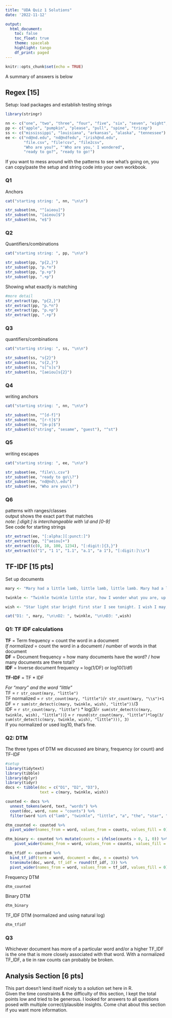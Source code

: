 ```yaml
---
title: "UDA Quiz 1 Solutions"
date: '2022-11-12'

output: 
  html_document:
    toc: false
    toc_float: true
    theme: spacelab
    highlight: tango
    df_print: paged
---
```


```r
knitr::opts_chunk$set(echo = TRUE)
```

A summary of answers is below

## Regex [15]
Setup: load packages and establish testing strings
```r
library(stringr)

nn <- c("one", "two", "three", "four", "five", "six", "seven", "eight", "nine", "ten")
pp <- c("apple", "pumpkin", "please", "pull", "spine", "tricep")
ss <- c("mississippi", "louisiana", "arkansas", "alaska", "tennessee")
ee <- c("nd@nd.edu", "nd@ndfedu", "irish@nd.edu", 
        "file.csv", "file!csv", "file2csv",
        "Who are you?", "'Who are you,' I wondered", 
        "ready to go?", "ready to go!")
```

If you want to mess around with the patterns to see what's going on, you can copy/paste the setup and string code into your own workbook.  
  
### Q1
Anchors
```r
cat("starting string: ", nn, "\n\n")
```

```r
str_subset(nn, "^[aieou]")
str_subset(nn, "[aieou]$")
str_subset(nn, "e$")
```

### Q2
Quantifiers/combinations
```r
cat("starting string: ", pp, "\n\n")
```
```r
str_subset(pp, "p{2,}")
str_subset(pp, "p.*n")
str_subset(pp, "p.+p")
str_subset(pp, ".+p")
```

Showing what exactly is matching
```r
#more detail
str_extract(pp, "p{2,}")
str_extract(pp, "p.*n")
str_extract(pp, "p.+p")
str_extract(pp, ".+p")
```


### Q3
quantifiers/combinations
```r
cat("starting string: ", ss, "\n\n")
```

```r
str_subset(ss, "s{2}")
str_subset(ss, "s{2,}")
str_subset(ss, "s[^s]s")
str_subset(ss, "[aeiou]s{2}")
```

### Q4
writing anchors
```r
cat("starting string: ", nn, "\n\n")
```
```r
str_subset(nn, "^[d-f]")
str_subset(nn, "[r-t]$")
str_subset(nn, "[m-p]$")
str_subset(c("string", "sesame", "guest"), "^st")
```

### Q5
writing escapes
```r
cat("starting string: ", ee, "\n\n")
```
```r
str_subset(ee, "file\\.csv")
str_subset(ee, "ready to go\\?")
str_subset(ee, "nd@nd\\.edu")
str_subset(ee, "Who are you\\?")
```

### Q6
patterns with ranges/classes  
output shows the exact part that matches  
*note: [:digit:] is interchangeable with \\d and [0-9]*  
See code for starting strings
```r
str_extract(ee, "[:alpha:][:punct:]")
str_extract(pp, "[^aeiou]+")
str_extract(c(0, 10, 100, 1234), "[:digit:]{3,}")
str_extract(c("1", "1 1", "1.1", "a.1", "a 1"), "[:digit:]\\s")
```

## TF-IDF [15 pts]  
  
Set up documents 
```r
mary <- "Mary had a little lamb, little lamb, little lamb. Mary had a little lamb her fleece as white as snow"

twinkle <- "Twinkle twinkle little star, how I wonder what you are, up above the world so high, like a diamond in the sky, twinkle twinkle little star, how I wonder what you are"

wish <- "Star light star bright first star I see tonight. I wish I may, I wish I might, have the wish I wish tonight."

cat("D1: ", mary, "\n\nD2: ", twinkle, "\n\nD3: ",wish)
```

### Q1: TF IDF calculations
**TF** = Term frequency = count the word in a document  
*If normalized* = count the word in a document / number of words in that document  
**DF** = Document frequency = how many documents have the word? / how many documents are there total?  
**IDF** = Inverse document frequency = log(1/DF) or log10(1/df)  
  
**TF-IDF**  = TF * IDF  
  
*For "mary" and the word "little"*  
TF = `r str_count(mary, "little")`   
TF normalized =  `r str_count(mary, "little")`/`r str_count(mary, "\\s")+1`  
DF = `r sum(str_detect(c(mary, twinkle, wish), "little"))`/3  
IDF = `r str_count(mary, "little")` * log(3/`r sum(str_detect(c(mary, twinkle, wish), "little"))`)  = `r round(str_count(mary, "little")*log(3/ sum(str_detect(c(mary, twinkle, wish), "little"))), 3)`  
If you normalized or used log10, that's fine.

### Q2: DTM  
The three types of DTM we discussed are binary, frequency (or count) and TF-IDF

```r
#setup
library(tidytext)
library(tibble)
library(dplyr)
library(tidyr)
docs <- tibble(doc = c("D1", "D2", "D3"),
               text = c(mary, twinkle, wish))

counted <- docs %>% 
  unnest_tokens(word, text, "words") %>%
  count(doc, word, name = "counts") %>%
  filter(word %in% c("lamb", "twinkle", "little", "a", "the", "star", "wish", "fleece", "i", "mary"))

dtm_counted <- counted %>%
  pivot_wider(names_from = word, values_from = counts, values_fill = 0)

dtm_binary <- counted %>% mutate(counts = ifelse(counts > 0, 1, 0)) %>%
    pivot_wider(names_from = word, values_from = counts, values_fill = 0)

dtm_tfidf <- counted %>%
  bind_tf_idf(term = word, document = doc, n = counts) %>%
  transmute(doc, word, tf_idf = round(tf_idf, 3)) %>%
  pivot_wider(names_from = word, values_from = tf_idf, values_fill = 0)
```
Frequency DTM  
```r
dtm_counted
```  
  
  
Binary DTM  
```r
dtm_binary
```  
  
    
TF_IDF DTM (normalized and using natural log)
```r
dtm_tfidf
```

### Q3  
Whichever document has more of a particular word and/or a higher TF_IDF is the one that is more closely associated with that word. With a normalized TF_IDF, a tie in raw counts can probably be broken.
  
## Analysis Section [6 pts]
This part doesn't lend itself nicely to a solution set here in R.  
Given the time constraints & the difficulty of this section, I kept the total points low and tried to be generous. I looked for answers to all questions posed with multiple correct/plausible insights.  Come chat about this section if you want more information.